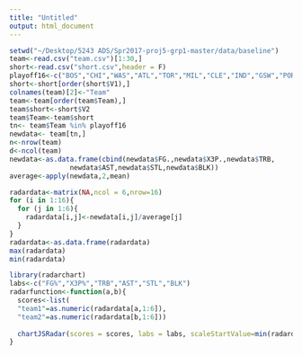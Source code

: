 ```yaml
---
title: "Untitled"
output: html_document
---
```


```r
setwd("~/Desktop/5243 ADS/Spr2017-proj5-grp1-master/data/baseline")
team<-read.csv("team.csv")[1:30,]
short<-read.csv("short.csv",header = F)
playoff16<-c("BOS","CHI","WAS","ATL","TOR","MIL","CLE","IND","GSW","POR","LAC","UTA","HOU","OKC","SAS","MEM")
short<-short[order(short$V1),]
colnames(team)[2]<-"Team"
team<-team[order(team$Team),]
team$short<-short$V2
team$Team<-team$short
tn<- team$Team %in% playoff16
newdata<- team[tn,]
n<-nrow(team)
d<-ncol(team)
newdata<-as.data.frame(cbind(newdata$FG.,newdata$X3P.,newdata$TRB,
               newdata$AST,newdata$STL,newdata$BLK))
average<-apply(newdata,2,mean)

radardata<-matrix(NA,ncol = 6,nrow=16)
for (i in 1:16){
  for (j in 1:6){
    radardata[i,j]<-newdata[i,j]/average[j]
  }
}
radardata<-as.data.frame(radardata)
max(radardata)
min(radardata)
```

```r
library(radarchart)
labs<-c("FG%","X3P%","TRB","AST","STL","BLK")
radarfunction<-function(a,b){
  scores<-list(
  "team1"=as.numeric(radardata[a,1:6]),
  "team2"=as.numeric(radardata[b,1:6]))
  
  chartJSRadar(scores = scores, labs = labs, scaleStartValue=min(radardata[a,],radardata[b,])+0.01,maxScale = max(radardata[a,],radardata[b,])+0.01)
}


```

